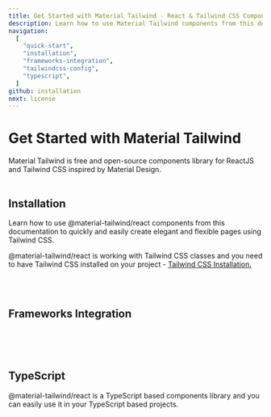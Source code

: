 ```yaml
---
title: Get Started with Material Tailwind - React & Tailwind CSS Components Library
description: Learn how to use Material Tailwind components from this documentation to easily create elegant and flexible pages using Tailwind CSS and React.
navigation:
  [
    "quick-start",
    "installation",
    "frameworks-integration",
    "tailwindcss-config",
    "typescript",
  ]
github: installation
next: license
---
```


# Get Started with Material Tailwind

<span id="quick-start" className="scroll-mt-48" />
Material Tailwind is free and open-source components library for ReactJS and Tailwind
CSS inspired by Material Design.

<br />
<br />

## Installation

<span id="installation" className="scroll-mt-48" />

Learn how to use @material-tailwind/react components from this documentation to quickly and easily create elegant and flexible pages using Tailwind CSS.

@material-tailwind/react is working with Tailwind CSS classes and you need to have Tailwind CSS installed on your project - <a href="https://tailwindcss.com/docs/installation/framework-guides?ref=material-tailwind" target="_blank" className="font-medium hover:text-blue-500 transition-colors">Tailwind CSS Installation.</a>

<br />
<br />

## Frameworks Integration

<div
  className="mt-8 grid grid-cols-2 gap-6 md:grid-cols-4"
  id="frameworks-integration"
>
  <Tooltip content="Next.js" placement="bottom" offset={-13}>
    <Framework route="/docs/react/guide/next" center>
      <span className="my-6 h-24 w-24">
        <NextLogo />
      </span>
    </Framework>
  </Tooltip>
  <Tooltip content="Create React App" placement="bottom" offset={-13}>
    <Framework route="/docs/react/guide/cra" center>
      <span className="my-6 h-24 w-24">
        <CraLogo />
      </span>
    </Framework>
  </Tooltip>
  <Tooltip content="Remix" placement="bottom" offset={-13}>
    <Framework route="/docs/react/guide/remix" center>
      <span className="my-6 h-24 w-24">
        <RemixLogo />
      </span>
    </Framework>
  </Tooltip>
  <Tooltip content="Vite" placement="bottom" offset={-13}>
    <Framework route="/docs/react/guide/vite" center>
      <span className="my-6 h-24 w-24">
        <ViteLogo />
      </span>
    </Framework>
  </Tooltip>
</div>

<br />
<br />
<br />

## TypeScript

<span id="typescript" className="scroll-mt-48" />

@material-tailwind/react is a TypeScript based components library and you can easily use it in your TypeScript based projects.
